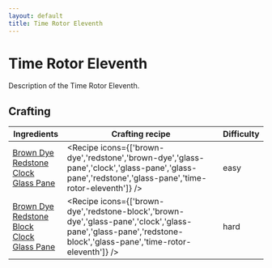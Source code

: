 ```yaml
---
layout: default
title: Time Rotor Eleventh
---
```



Time Rotor Eleventh
===================

Description of the Time Rotor Eleventh.

## Crafting

| Ingredients | Crafting recipe | Difficulty |
| ----------- | --------------- | ------------- |
| [Brown Dye](https://minecraft.wiki/w/Brown_Dye)<br/>[Redstone](https://minecraft.wiki/w/Redstone)<br/>[Clock](https://minecraft.wiki/w/Clock)<br/>[Glass Pane](https://minecraft.wiki/w/Glass_Pane) | <Recipe icons={['brown-dye','redstone','brown-dye','glass-pane','clock','glass-pane','glass-pane','redstone','glass-pane','time-rotor-eleventh']} /> | easy |
| [Brown Dye](https://minecraft.wiki/w/Brown_Dye)<br/>[Redstone Block](https://minecraft.wiki/w/Redstone_Block)<br/>[Clock](https://minecraft.wiki/w/Clock)<br/>[Glass Pane](https://minecraft.wiki/w/Glass_Pane) | <Recipe icons={['brown-dye','redstone-block','brown-dye','glass-pane','clock','glass-pane','glass-pane','redstone-block','glass-pane','time-rotor-eleventh']} /> | hard |

